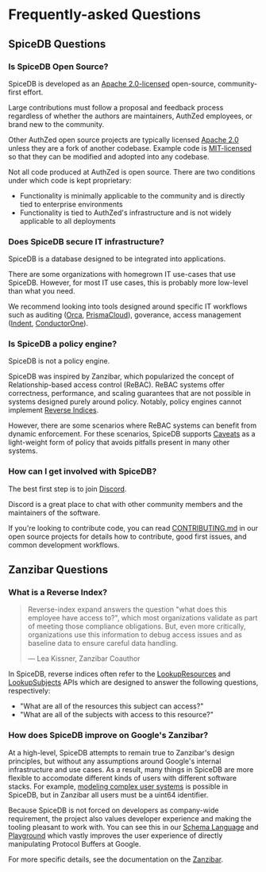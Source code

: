 # Frequently-asked Questions

## SpiceDB Questions

### Is SpiceDB Open Source?

SpiceDB is developed as an [Apache 2.0-licensed][apache] open-source, community-first effort.

Large contributions must follow a proposal and feedback process regardless of whether the authors are maintainers, AuthZed employees, or brand new to the community.

Other AuthZed open source projects are typically licensed [Apache 2.0][apache] unless they are a fork of another codebase.
Example code is [MIT-licensed][mit] so that they can be modified and adopted into any codebase.

Not all code produced at AuthZed is open source.
There are two conditions under which code is kept proprietary:

- Functionality is minimally applicable to the community and is directly tied to enterprise environments
- Functionality is tied to AuthZed's infrastructure and is not widely applicable to all deployments

[apache]: https://www.tldrlegal.com/license/apache-license-2-0-apache-2-0
[mit]: https://www.tldrlegal.com/license/mit-license

### Does SpiceDB secure IT infrastructure?

SpiceDB is a database designed to be integrated into applications.

There are some organizations with homegrown IT use-cases that use SpiceDB.
However, for most IT use cases, this is probably more low-level than what you need.

We recommend looking into tools designed around specific IT workflows such as auditing ([Orca], [PrismaCloud]), goverance, access management ([Indent], [ConductorOne]).

[Orca]: https://orca.security/platform/cloud-security-posture-management-cspm/
[PrismaCloud]: https://www.paloaltonetworks.com/prisma/cloud
[Indent]: https://indent.com
[ConductorOne]: https://conductorone.com

### Is SpiceDB a policy engine?

SpiceDB is not a policy engine.

SpiceDB was inspired by Zanzibar, which popularized the concept of Relationship-based access control (ReBAC).
ReBAC systems offer correctness, performance, and scaling guarantees that are not possible in systems designed purely around policy.
Notably, policy engines cannot implement [Reverse Indices].

However, there are some scenarios where ReBAC systems can benefit from dynamic enforcement.
For these scenarios, SpiceDB supports [Caveats] as a light-weight form of policy that avoids pitfalls present in many other systems.

[Reverse Indices]: #what-is-a-reverse-index
[caveats]: ../concepts/caveats

### How can I get involved with SpiceDB?

The best first step is to join [Discord].

Discord is a great place to chat with other community members and the maintainers of the software.

If you're looking to contribute code, you can read [CONTRIBUTING.md] in our open source projects for details how to contribute, good first issues, and common development workflows.

[Discord]: https://discord.gg/spicedb
[CONTRIBUTING.md]: https://github.com/authzed/spicedb/blob/main/CONTRIBUTING.md

## Zanzibar Questions

### What is a Reverse Index?

>Reverse-index expand answers the question "what does this employee have access to?", which most organizations validate as part of meeting those compliance obligations.
>But, even more critically, organizations use this information to debug access issues and as baseline data to ensure careful data handling.
>
> — Lea Kissner, Zanzibar Coauthor

In SpiceDB, reverse indices often refer to the [LookupResources] and [LookupSubjects] APIs which are designed to answer the following questions, respectively:
- "What are all of the resources this subject can access?"
- "What are all of the subjects with access to this resource?"

[LookupResources]: https://buf.build/authzed/api/docs/main:authzed.api.v1#authzed.api.v1.PermissionsService.LookupResources
[LookupSubjects]: https://buf.build/authzed/api/docs/main:authzed.api.v1#authzed.api.v1.PermissionsService.LookupSubjects

### How does SpiceDB improve on Google's Zanzibar?

At a high-level, SpiceDB attempts to remain true to Zanzibar's design principles, but without any assumptions around Google's internal infrastructure and use cases.
As a result, many things in SpiceDB are more flexible to accomodate different kinds of users with different software stacks. For example, [modeling complex user systems][model-users] is possible in SpiceDB, but in Zanzibar all users must be a uint64 identifier.

Because SpiceDB is not forced on developers as company-wide requirement, the project also values developer experience and making the tooling pleasant to work with.
You can see this in our [Schema Language] and [Playground] which vastly improves the user experience of directly manipulating Protocol Buffers at Google.

For more specific details, see the documentation on the [Zanzibar][z-diff].

[model-users]: ../modeling/representing-users
[Schema Language]: ../concepts/schema
[Playground]: https://play.authzed.com
[z-diff]: ../concepts/zanzibar#differences-with-spicedb
